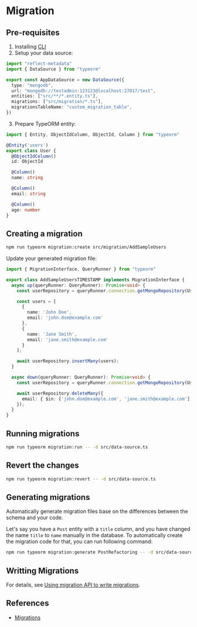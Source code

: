 # Migration

## Pre-requisites

1. Installing [CLI](cli.md)
2. Setup your data source:
  ```ts filename="src/data-source.ts"
  import "reflect-metadata"
  import { DataSource } from "typeorm"

  export const AppDataSource = new DataSource({
    type: "mongodb",
    url: "mongodb://testadmin:123123@localhost:27017/test",
    entities: ["src/**/*.entity.ts"],
    migrations: ["src/migration/*.ts"],
    migrationsTableName: "custom_migration_table",
  })
  ```
3. Prepare TypeORM entity:
  ```ts filename="src/entity/user.entity.ts"
  import { Entity, ObjectIdColumn, ObjectId, Column } from "typeorm"

  @Entity('users')
  export class User {
    @ObjectIdColumn()
    id: ObjectId

    @Column()
    name: string

    @Column()
    email: string

    @Column()
    age: number
  }
  ```


## Creating a migration

```sh
npm run typeorm migration:create src/migration/AddSampleUsers
```

Update your generated migration file:
```ts
import { MigrationInterface, QueryRunner } from "typeorm"

export class AddSampleUsersTIMESTAMP implements MigrationInterface {
  async up(queryRunner: QueryRunner): Promise<void> {
    const userRepository = queryRunner.connection.getMongoRepository(User);

    const users = [
      {
        name: 'John Doe',
        email: 'john.doe@example.com'
      },
      {
        name: 'Jane Smith',
        email: 'jane.smith@example.com'
      }
    ];

    await userRepository.insertMany(users);
  }

  async down(queryRunner: QueryRunner): Promise<void> {
    const userRepository = queryRunner.connection.getMongoRepository(User);

    await userRepository.deleteMany({
      email: { $in: ['john.doe@example.com', 'jane.smith@example.com'] }
    });
  }
}
```


## Running migrations

```sh
npm run typeorm migration:run -- -d src/data-source.ts
```

## Revert the changes

```sh
npm run typeorm migration:revert -- -d src/data-source.ts
```


## Generating migrations

Automatically generate migration files base on the differences between the schema and your code.

Let's say you have a `Post` entity with a `title` column, and you have changed the name `title` to `name` manually in the database. To automatically create the migration code for that, you can run following command:

```sh
npm run typeorm migration:generate PostRefactoring -- -d src/data-source.ts
```


## Writting Migrations

For details, see [Using migration API to write migrations](https://typeorm.io/migrations#using-migration-api-to-write-migrations).


## References

- [Migrations](https://typeorm.io/migrations)
